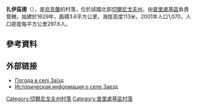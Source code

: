 {{coord|50|37|20|N|32|18|23|E|scale:100000|display=title}}

'''扎伊茲德'''（{{lang-uk|Заїзд}}），是[[烏克蘭|烏克蘭]]的村落，位於該國北部[[切爾尼戈夫州|切爾尼戈夫州]]，由[[普里盧基區|普里盧基區]]負責管轄，始建於1629年，面積3.6平方公里，海拔高度113米，2001年人口1,070，人口密度每平方公里297.6人。

==參考資料==
{{reflist}}

==外部链接==
* [http://weather.in.ua/ua/chernigovskaja/8235 Погода в селі Заїзд] {{Wayback|url=http://weather.in.ua/ua/chernigovskaja/8235 |date=20160305103414 }}
* [http://www.surnameindex.info/info/poltava/priluki/zaezd/index.html Историческая информация о селе Заезд] {{Wayback|url=http://www.surnameindex.info/info/poltava/priluki/zaezd/index.html |date=20210628070217 }} {{ref-ru}}

[[Category:切爾尼戈夫州村落|Category:切爾尼戈夫州村落]]
[[Category:普里盧基區村落|Category:普里盧基區村落]]


{{Chernihiv-geo-stub}}